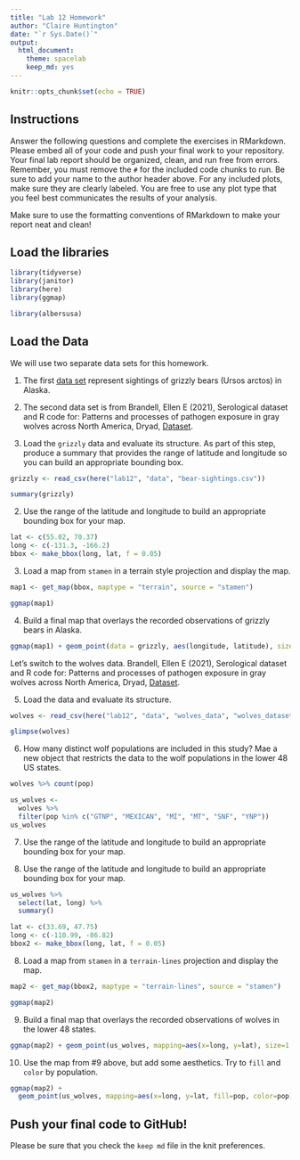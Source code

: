 ```yaml
---
title: "Lab 12 Homework"
author: "Claire Huntington"
date: "`r Sys.Date()`"
output:
  html_document: 
    theme: spacelab
    keep_md: yes
---
```


```r
knitr::opts_chunk$set(echo = TRUE)
```

## Instructions
Answer the following questions and complete the exercises in RMarkdown. Please embed all of your code and push your final work to your repository. Your final lab report should be organized, clean, and run free from errors. Remember, you must remove the `#` for the included code chunks to run. Be sure to add your name to the author header above. For any included plots, make sure they are clearly labeled. You are free to use any plot type that you feel best communicates the results of your analysis.  

Make sure to use the formatting conventions of RMarkdown to make your report neat and clean!  

## Load the libraries
```r
library(tidyverse)
library(janitor)
library(here)
library(ggmap)
``` 

```r
library(albersusa)
```

## Load the Data
We will use two separate data sets for this homework.  

1. The first [data set](https://rcweb.dartmouth.edu/~f002d69/workshops/index_rspatial.html) represent sightings of grizzly bears (Ursos arctos) in Alaska.  
2. The second data set is from Brandell, Ellen E (2021), Serological dataset and R code for: Patterns and processes of pathogen exposure in gray wolves across North America, Dryad, [Dataset](https://doi.org/10.5061/dryad.5hqbzkh51).  

1. Load the `grizzly` data and evaluate its structure. As part of this step, produce a summary that provides the range of latitude and longitude so you can build an appropriate bounding box.

```r
grizzly <- read_csv(here("lab12", "data", "bear-sightings.csv"))
```

```r
summary(grizzly)
```


2. Use the range of the latitude and longitude to build an appropriate bounding box for your map.

```r
lat <- c(55.02, 70.37)
long <- c(-131.3, -166.2)
bbox <- make_bbox(long, lat, f = 0.05)
```

3. Load a map from `stamen` in a terrain style projection and display the map.

```r
map1 <- get_map(bbox, maptype = "terrain", source = "stamen")
```

```r
ggmap(map1)
```


4. Build a final map that overlays the recorded observations of grizzly bears in Alaska.
```r
ggmap(map1) + geom_point(data = grizzly, aes(longitude, latitude), size=0.8) + labs(x = "Longitude", y = "Latitude", title = "Grizzly bears in Alaska")
```


Let's switch to the wolves data. Brandell, Ellen E (2021), Serological dataset and R code for: Patterns and processes of pathogen exposure in gray wolves across North America, Dryad, [Dataset](https://doi.org/10.5061/dryad.5hqbzkh51).  

5. Load the data and evaluate its structure.  

```r
wolves <- read_csv(here("lab12", "data", "wolves_data", "wolves_dataset.csv"))
```

```r
glimpse(wolves)
```


6. How many distinct wolf populations are included in this study? Mae a new object that restricts the data to the wolf populations in the lower 48 US states.

```r
wolves %>% count(pop)
```

```r
us_wolves <- 
  wolves %>% 
  filter(pop %in% c("GTNP", "MEXICAN", "MI", "MT", "SNF", "YNP"))
us_wolves
```

7. Use the range of the latitude and longitude to build an appropriate bounding box for your map.

7. Use the range of the latitude and longitude to build an appropriate bounding box for your map.  
```r
us_wolves %>% 
  select(lat, long) %>% 
  summary()
```

```r
lat <- c(33.69, 47.75)
long <- c(-110.99, -86.82)
bbox2 <- make_bbox(long, lat, f = 0.05)
```

8.  Load a map from `stamen` in a `terrain-lines` projection and display the map.

```r
map2 <- get_map(bbox2, maptype = "terrain-lines", source = "stamen")
```

```r
ggmap(map2)
```

9. Build a final map that overlays the recorded observations of wolves in the lower 48 states.

```r
ggmap(map2) + geom_point(us_wolves, mapping=aes(x=long, y=lat), size=1.5)+ labs(x = "Longitude", y = "Latitude", title = "Wolves in  Lower 48")
```

10. Use the map from #9 above, but add some aesthetics. Try to `fill` and `color` by population.
 
```r
ggmap(map2) + 
  geom_point(us_wolves, mapping=aes(x=long, y=lat, fill=pop, color=pop), size=2)+labs(x = "Longitude", y = "Latitude", title = "Wolves in Lower 48")
```



## Push your final code to GitHub!
Please be sure that you check the `keep md` file in the knit preferences. 